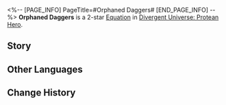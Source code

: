 <%-- [PAGE_INFO]
PageTitle=#Orphaned Daggers#
[END_PAGE_INFO] --%>
{{Equation Infobox
|period   = Protean Hero
|rarity   = 2
|path1    = The Hunt*4
|path2    = Destruction*2
|effect   = Increases "{{Extra Effect|Critical Boost|61000055}}" max limit by {{Color|h|4}} stack(s). For every {{Color|h|15%}} of total team Max HP lost by the entire team, the ally target acting next immediately receives 1 stack of "{{Extra Effect|Critical Boost|61000055}}" at the start of the turn.
|mentions = 
}}
'''Orphaned Daggers''' is a 2-star [[Divergent Universe: Protean Hero/Equations|Equation]] in [[Divergent Universe: Protean Hero]].

==Story==
{{Description|Some children are unfortunately born as tools for vengeance.<br />Orphaned Daggers, they're called. A name that breathes fear into everyone's hearts.<br />Poison vials for teething rings. Daggers for bedtime tales.<br />They inherited the skills of Amphoreus' finest assassins.<br />Taught until they were bought by schemers for dangerous and dirty work.<br />After all, what lord would fear an innocent child?<br />Utilizing this weakness, blades kissed necks like feathers.<br />When the guards came to their senses, they found two corpses,<br />one of which was the child themself, for this was why they had prepared the poison vial.<br />With their target perished, their existence no longer held any meaning.}}
<!--
==Gameplay Notes==
* 
-->
==Other Languages==
{{Other Languages
|en   = Orphaned Daggers
|zhs  = 孤童稚刃
|zht  = 孤童稚刃
|ja   = {{Rubi|孤児|こじ}}の{{Rubi|刃|やいば}}
|ko   = 고아의 칼날
|es   = Cuchilla huérfana
|fr   = Lames orphelines
|ru   = Кинжалы одинокого детства
|th   = คมมีดกำพร้า
|vi   = Lưỡi Đao Đơn Côi
|de   = Waisendolche
|id   = Orphaned Daggers
|pt   = Lâminas Orfãs
}}

==Change History==
{{Change History|3.3}}